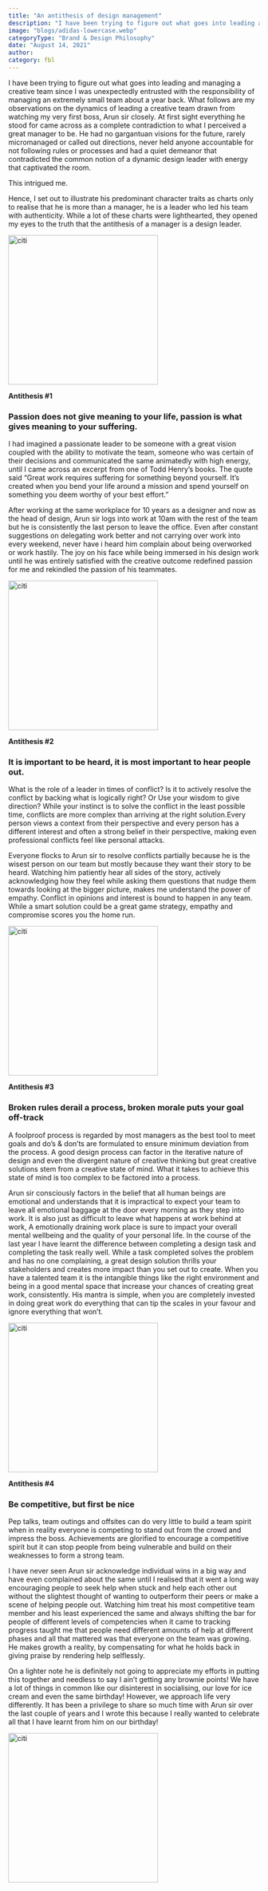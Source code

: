 ```yaml
---
title: "An antithesis of design management"
description: "I have been trying to figure out what goes into leading and managing a creative team since I was unexpectedly entrusted with the responsibility of managing an extremely small team about a year back. What follows are my observations on the dynamics of leading a creative team drawn from watching my very first boss, Arun sir closely. At first sight everything he stood for came across as a complete contradiction to what I perceived a great manager to be. He had no gargantuan visions for the future, rarely micromanaged or called out directions, never held anyone accountable for not following rules or processes and had a quiet demeanor that contradicted the common notion of a dynamic design leader with energy that captivated the room."
image: "blogs/adidas-lowercase.webp"
categoryType: "Brand & Design Philosophy"
date: "August 14, 2021"
author:
category: fbl
---
```


I have been trying to figure out what goes into leading and managing a creative team since I was unexpectedly entrusted with the responsibility of managing an extremely small team about a year back. What follows are my observations on the dynamics of leading a creative team drawn from watching my very first boss, Arun sir closely. At first sight everything he stood for came across as a complete contradiction to what I perceived a great manager to be. He had no gargantuan visions for the future, rarely micromanaged or called out directions, never held anyone accountable for not following rules or processes and had a quiet demeanor that contradicted the common notion of a dynamic design leader with energy that captivated the room.

This intrigued me.

Hence, I set out to illustrate his predominant character traits as charts only to realise that he is more than a manager, he is a leader who led his team with authenticity. While a lot of these charts were lighthearted, they opened my eyes to the truth that the antithesis of a manager is a design leader.

<img
  src="https://x687dt1j5j.ufs.sh/f/pTbrMlXytQXi1groxdD7g3autyIcM42eqsf6Vb5PvXwEiWU0"
  width="300"
  height="300"
  className="mt-4"
  alt="citi"
/>

**Antithesis #1**

<h3 className="text-foreground font-heading leading-normal tracking-normal text-tertiary-heading">
  Passion does not give meaning to your life, passion is what gives meaning to
  your suffering.
</h3>

I had imagined a passionate leader to be someone with a great vision coupled with the ability to motivate the team, someone who was certain of their decisions and communicated the same animatedly with high energy, until I came across an excerpt from one of Todd Henry’s books. The quote said “Great work requires suffering for something beyond yourself. It’s created when you bend your life around a mission and spend yourself on something you deem worthy of your best effort.”

After working at the same workplace for 10 years as a designer and now as the head of design, Arun sir logs into work at 10am with the rest of the team but he is consistently the last person to leave the office. Even after constant suggestions on delegating work better and not carrying over work into every weekend, never have i heard him complain about being overworked or work hastily. The joy on his face while being immersed in his design work until he was entirely satisfied with the creative outcome redefined passion for me and rekindled the passion of his teammates.

<img
  src="https://x687dt1j5j.ufs.sh/f/pTbrMlXytQXinvinbzEVwhOJ7TEdmoR6uY0eA3fScrGMWDl9"
  width="300"
  height="300"
  alt="citi"
  className="mt-4"
/>

**Antithesis #2**

<h3 className="text-foreground font-heading leading-normal tracking-normal text-tertiary-heading">
  It is important to be heard, it is most important to hear people out.
</h3>

What is the role of a leader in times of conflict? Is it to actively resolve the conflict by backing what is logically right? Or Use your wisdom to give direction? While your instinct is to solve the conflict in the least possible time, conflicts are more complex than arriving at the right solution.Every person views a context from their perspective and every person has a different interest and often a strong belief in their perspective, making even professional conflicts feel like personal attacks.

Everyone flocks to Arun sir to resolve conflicts partially because he is the wisest person on our team but mostly because they want their story to be heard. Watching him patiently hear all sides of the story, actively acknowledging how they feel while asking them questions that nudge them towards looking at the bigger picture, makes me understand the power of empathy. Conflict in opinions and interest is bound to happen in any team. While a smart solution could be a great game strategy, empathy and compromise scores you the home run.

<img
  src="https://x687dt1j5j.ufs.sh/f/pTbrMlXytQXinw7xNUVwhOJ7TEdmoR6uY0eA3fScrGMWDl94"
  width="300"
  height="300"
  alt="citi"
  className="mt-4"
/>

**Antithesis #3**

<h3 className="text-foreground font-heading leading-normal tracking-normal text-tertiary-heading">
  Broken rules derail a process, broken morale puts your goal off-track
</h3>

A foolproof process is regarded by most managers as the best tool to meet goals and do’s & don’ts are formulated to ensure minimum deviation from the process. A good design process can factor in the iterative nature of design and even the divergent nature of creative thinking but great creative solutions stem from a creative state of mind. What it takes to achieve this state of mind is too complex to be factored into a process.

Arun sir consciously factors in the belief that all human beings are emotional and understands that it is impractical to expect your team to leave all emotional baggage at the door every morning as they step into work. It is also just as difficult to leave what happens at work behind at work, A emotionally draining work place is sure to impact your overall mental wellbeing and the quality of your personal life. In the course of the last year I have learnt the difference between completing a design task and completing the task really well. While a task completed solves the problem and has no one complaining, a great design solution thrills your stakeholders and creates more impact than you set out to create. When you have a talented team it is the intangible things like the right environment and being in a good mental space that increase your chances of creating great work, consistently. His mantra is simple, when you are completely invested in doing great work do everything that can tip the scales in your favour and ignore everything that won’t.

<img
  src="https://x687dt1j5j.ufs.sh/f/pTbrMlXytQXiwYloIlZT0PRFypUYDJzkC8H4lSsci7I5OxvQ"
  width="300"
  height="300"
  alt="citi"
  className="mt-4"
/>

**Antithesis #4**

<h3 className="text-foreground font-heading leading-normal tracking-normal text-tertiary-heading">
  Be competitive, but first be nice
</h3>

Pep talks, team outings and offsites can do very little to build a team spirit when in reality everyone is competing to stand out from the crowd and impress the boss. Achievements are glorified to encourage a competitive spirit but it can stop people from being vulnerable and build on their weaknesses to form a strong team.

I have never seen Arun sir acknowledge individual wins in a big way and have even complained about the same until I realised that it went a long way encouraging people to seek help when stuck and help each other out without the slightest thought of wanting to outperform their peers or make a scene of helping people out. Watching him treat his most competitive team member and his least experienced the same and always shifting the bar for people of different levels of competencies when it came to tracking progress taught me that people need different amounts of help at different phases and all that mattered was that everyone on the team was growing. He makes growth a reality, by compensating for what he holds back in giving praise by rendering help selflessly.

On a lighter note he is definitely not going to appreciate my efforts in putting this together and needless to say I ain’t getting any brownie points! We have a lot of things in common like our disinterest in socialising, our love for ice cream and even the same birthday! However, we approach life very differently. It has been a privilege to share so much time with Arun sir over the last couple of years and I wrote this because I really wanted to celebrate all that I have learnt from him on our birthday!

<img
  src="https://x687dt1j5j.ufs.sh/f/pTbrMlXytQXiQNZnbw7IwFK269gvohLHr5a4VNqcYbpTnMXk"
  width="300"
  height="300"
  alt="citi"
  className="mt-4"
/>
